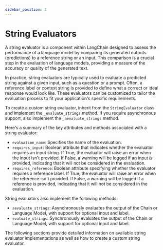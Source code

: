 ```yaml
---
sidebar_position: 2 
---
```

# String Evaluators

A string evaluator is a component within LangChain designed to assess the performance of a language model by comparing its generated outputs (predictions) to a reference string or an input. This comparison is a crucial step in the evaluation of language models, providing a measure of the accuracy or quality of the generated text.

In practice, string evaluators are typically used to evaluate a predicted string against a given input, such as a question or a prompt. Often, a reference label or context string is provided to define what a correct or ideal response would look like. These evaluators can be customized to tailor the evaluation process to fit your application's specific requirements.

To create a custom string evaluator, inherit from the `StringEvaluator` class and implement the `_evaluate_strings` method. If you require asynchronous support, also implement the `_aevaluate_strings` method.

Here's a summary of the key attributes and methods associated with a string evaluator:

- `evaluation_name`: Specifies the name of the evaluation.
- `requires_input`: Boolean attribute that indicates whether the evaluator requires an input string. If True, the evaluator will raise an error when the input isn't provided. If False, a warning will be logged if an input _is_ provided, indicating that it will not be considered in the evaluation.
- `requires_reference`: Boolean attribute specifying whether the evaluator requires a reference label. If True, the evaluator will raise an error when the reference isn't provided. If False, a warning will be logged if a reference _is_ provided, indicating that it will not be considered in the evaluation.

String evaluators also implement the following methods:

- `aevaluate_strings`: Asynchronously evaluates the output of the Chain or Language Model, with support for optional input and label.
- `evaluate_strings`: Synchronously evaluates the output of the Chain or Language Model, with support for optional input and label.

The following sections provide detailed information on available string evaluator implementations as well as how to create a custom string evaluator.
